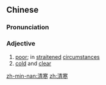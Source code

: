 ==Chinese==
{{zh-forms}}

===Pronunciation===
{{zh-pron
|m=qīnghán
|c=cing1 hon4
|mn=chheng-hân
|cat=a
}}

===Adjective===
{{zh-adj}}

# [[poor]]; in [[straitened]] [[circumstance]]s
# [[cold]] and [[clear]]

[[zh-min-nan:清寒]]
[[zh:清寒]]